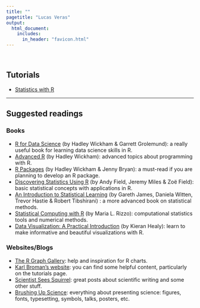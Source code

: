 ```yaml
---
title: ""  
pagetitle: "Lucas Veras"
output: 
  html_document:
    includes:
      in_header: "favicon.html"
---
```


<br>

## Tutorials

* [Statistics with R](rstats.html)

---

## Suggested readings

### Books

* [R for Data Science](https://r4ds.had.co.nz) (by Hadley Wickham & Garrett Grolemund): a really useful book for learning data science skills in R.
* [Advanced R](https://adv-r.hadley.nz) (by Hadley Wickham): advanced topics about programming with R.
* [R Packages](https://r-pkgs.org) (by Hadley Wickham & Jenny Bryan): a must-read if you are planning to develop an R package.
* [Discovering Statistics Using R](https://www.discoveringstatistics.com/books/discovering-statistics-using-r/) (by Andy Field, Jeremy Miles & Zoë Field): basic statistical concepts with applications in R.
* [An Introduction to Statistical Learning](https://www.statlearning.com) (by Gareth James, Daniela Witten, Trevor Hastie & Robert Tibshirani) : a more advanced book on statistical methods.
* [Statistical Computing with R](https://www.routledge.com/Statistical-Computing-with-R-Second-Edition/Rizzo/p/book/9781466553323) (by Maria L. Rizzo): computational statistics tools and numerical methods.
* [Data Visualization: A Practical Introduction](https://socviz.co) (by Kieran Healy): learn to make informative and beautiful visualizations with R.

### Websites/Blogs
* [The R Graph Gallery](https://www.r-graph-gallery.com): help and inspiration for R charts.
* [Karl Broman's website](https://kbroman.org): you can find some helpful content, particularly on the tutorials page.
* [Scientist Sees Squirrel](https://scientistseessquirrel.wordpress.com): great posts about scientific writing and some other stuff.
* [Brushing Up Science](https://brushingupscience.com): everything about presenting science: figures, fonts, typesetting, symbols, talks, posters, etc.